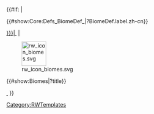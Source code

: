 <noinclude>[[Category:RWTemplates]]{{Documentation}}</noinclude><!--
--><includeonly><div class="rw-button"><!--
-->{{#if:{{{1|}}}<!--
-->|<div class="rw-icon"><div class="hexagon hexagon-{{{1|}}}"></div></div><div class="rw-button-label">{{#show:Core:Defs_BiomeDef_{{{1|}}}|?BiomeDef.label.zh-cn}}</div>[[Biomes_{{{1|}}}|&nbsp;]]<!--
-->|<div class="rw-icon">[[File:rw_icon_biomes.svg|64px|link=]]</div><div class="rw-button-label">{{#show:Biomes|?title}}</div>[[Biomes|&nbsp;]]<!--
-->}}<!--
--></div></includeonly>